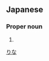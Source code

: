 ==Japanese==
{{ja-kanjitab|莉|那}}

===Proper noun===
{{ja-pos|proper|りな}}

# {{given name|female|lang=ja}}

[[Category:Japanese female given names|りな]]